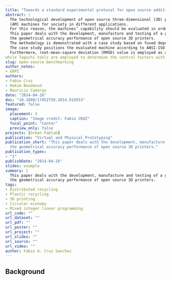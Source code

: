 ```yaml
---
title: "Towards a standard experimental protocol for open source additive manufacturing"
abstract: |
  The technological development of open source three-dimensional (3D) printers is creating more affordable Additive Manufacturing 
  (AM) machines for society in different applications. 
  For this reason, the machines’ capability should be evaluated in order to establish minimum standards of performance. 
  This paper deals with the development, manufacture and testing of a geometrical benchmarking model (GBM) in order to evaluate 
  the geometrical accuracy performance of open source 3D printers. 
  The methodology is demonstrated with a case study based on fused deposition modelling (FDM). 
  The case study positions the evaluated machine according to ANSI-ISO’s International Tolerance (IT) Grades. 
  Furthermore, root-mean-square deviation (RMSD) value is employed as an accuracy estimator, 
while Taguchi tools are employed to determine the control factors with the highest accuracy for the fabrication of the GBM
slug: open-source-benchmarking
author_notes:
- ERPI
authors:
- Fabio Cruz
- Hakim Boudaoud
- Mauricio Camargo
date: "2014-04-26"
doi: "10.1080/17452759.2014.919553"
featured: false
image:
  placement: 3
  caption: "Image credit: Fabio CRUZ"
  focal_point: "Center"
  preview_only: false
projects: [Green Fablab]
publication: "Virtual and Physical Prototyping"
publication_short: "This paper deals with the development, manufacture and testing of a geometrical benchmarking model (GBM) in order to evaluate 
  the geometrical accuracy performance of open source 3D printers."
publication_types:
- "2"
publishDate: "2014-04-26"
slides: example
summary: |
  This paper deals with the development, manufacture and testing of a geometrical benchmarking model (GBM) in order to evaluate 
  the geometrical accuracy performance of open source 3D printers.
tags:
- Distributed recycling
- Plastic recycling
- 3D printing 
- Circular economy 
- Mixed integer linear programming 
url_code: ""
url_dataset: ""
url_pdf: ""
url_poster: ""
url_project: ""
url_slides: ""
url_source: ""
url_video: ""
author: Fabio A. Cruz Sanchez
---
```


## Background

